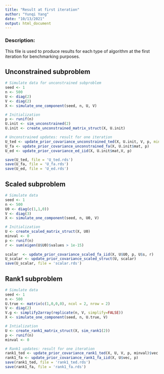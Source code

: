 ```yaml
---
title: "Result at first iteration"
author: "Yunqi Yang"
date: "10/13/2021"
output: html_document
---
```


### Description:

This file is used to produce results for each type of algorithm at the first iteration for benchmarking purposes.

## Unconstrained subproblem
```r

# Simulate data for unconstrained subproblem
seed <- 1
n <- 500
U <- diag(2)
V <- diag(2)
X <- simulate_one_component(seed, n, U, V)

# Initialization
p <- runif(n)
U.init <- sim_unconstrained(2)
U.init <- create_unconstrained_matrix_struct(X, U.init)

```


```r

# Unconstrained updates: result for one iteration 
U_ted <- update_prior_covariance_unconstrained_ted(X, U.init, V, p, minval = 0)$mat
U_fa <- update_prior_covariance_unconstrained_fa(X, U.init$mat, p)
U_ed <- update_prior_covariance_ed_iid(X, U.init$mat,V, p)

save(U_ted, file = 'U_ted.rds')
save(U_fa, file = 'U_fa.rds')
save(U_ed, file = 'U_ed.rds')

```


## Scaled subproblem
```r

# Simulate data
seed <- 1
n <- 500
U0 <- diag(c(1,1,0))
V <- diag(3)
X <- simulate_one_component(seed, n, U0, V)

# Initialization
U <- create_scaled_matrix_struct(X, U0)
minval <- 0
p <- runif(n)
r <- sum(eigen(U$U0)$values > 1e-15)
  
scalar  <- update_prior_covariance_scaled_fa_iid(X, U$U0, p, U$s, r)
U_scalar <- update_prior_covariance_scaled_struct(U, scalar)
save(U_scalar, file = 'scalar.rds')
```


## Rank1 subproblem
```r
# Simulate data
seed <- 1
n <- 500
U.true <- matrix(c(1,0,0,0), ncol = 2, nrow = 2)
V <- diag(2)
V.g <- simplify2array(replicate(n, V, simplify=FALSE))
X <- simulate_one_component(seed, n, U.true, V)

```


```r

# Intialization 
U <- create_rank1_matrix_struct(X, sim_rank1(2))
p <- runif(n)
minval <- 0

# Rank1 updates: result for one iteration 
rank1_ted <- update_prior_covariance_rank1_ted(X, U, V, p, minval)$vec
rank1_fa <- update_prior_covariance_rank1_fa_iid(X, U$vec, p)
save(rank1_ted, file = 'rank1_ted.rds')
save(rank1_fa, file = 'rank1_fa.rds')

```




